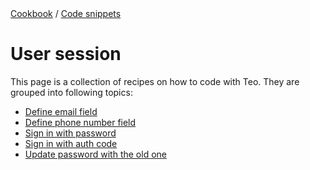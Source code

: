 <div className="breadcrumbs">
  <span className="breadcrumb">
    <a href="/docs/cookbook">Cookbook</a>
  </span>
  <span> / </span>
  <span className="breadcrumb">
    <a href="/docs/cookbook/code-snippets">Code snippets</a>
  </span>
</div>

# User session

This page is a collection of recipes on how to code with Teo. They are grouped
into following topics:

* [Define email field](/docs/cookbook/code-snippets/define-email-field)
* [Define phone number field](/docs/cookbook/code-snippets/define-phone-number-field)
* [Sign in with password](/docs/cookbook/code-snippets/user-session/sign-in-with-password)
* [Sign in with auth code](/docs/cookbook/code-snippets/user-session/sign-in-with-auth-code)
* [Update password with the old one](/docs/cookbook/code-snippets/user-session/update-password-with-the-old-one)
